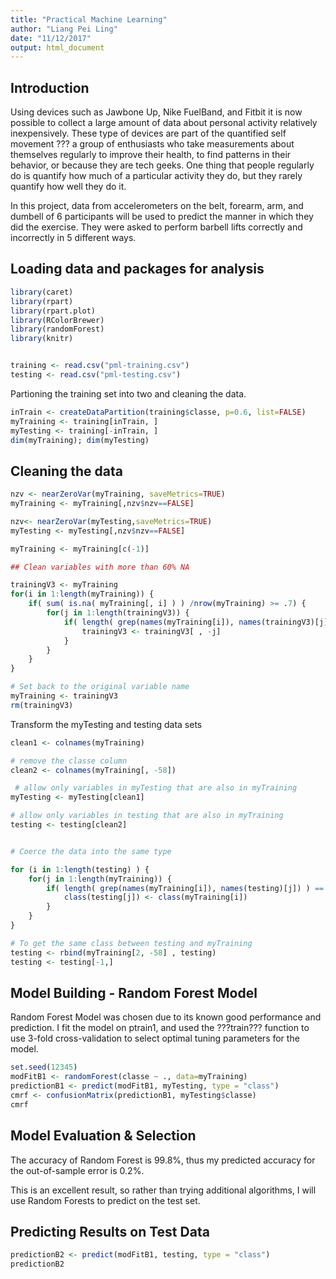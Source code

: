 ```yaml
---
title: "Practical Machine Learning"
author: "Liang Pei Ling"
date: "11/12/2017"
output: html_document
---
```


## Introduction

Using devices such as Jawbone Up, Nike FuelBand, and Fitbit it is now possible to collect a large amount of data about personal activity relatively inexpensively. These type of devices are part of the quantified self movement ??? a group of enthusiasts who take measurements about themselves regularly to improve their health, to find patterns in their behavior, or because they are tech geeks. One thing that people regularly do is quantify how much of a particular activity they do, but they rarely quantify how well they do it. 

In this project, data from accelerometers on the belt, forearm, arm, and dumbell of 6 participants will be used to predict the manner in which they did the exercise. They were asked to perform barbell lifts correctly and incorrectly in 5 different ways. 

## Loading data and packages for analysis

```r

library(caret)
library(rpart)
library(rpart.plot)
library(RColorBrewer)
library(randomForest)
library(knitr)


training <- read.csv("pml-training.csv")
testing <- read.csv("pml-testing.csv")

```

Partioning the training set into two and cleaning the data.

```r

inTrain <- createDataPartition(training$classe, p=0.6, list=FALSE)
myTraining <- training[inTrain, ]
myTesting <- training[-inTrain, ]
dim(myTraining); dim(myTesting)

```

## Cleaning the data

```r
nzv <- nearZeroVar(myTraining, saveMetrics=TRUE)
myTraining <- myTraining[,nzv$nzv==FALSE]

nzv<- nearZeroVar(myTesting,saveMetrics=TRUE)
myTesting <- myTesting[,nzv$nzv==FALSE]

myTraining <- myTraining[c(-1)]

## Clean variables with more than 60% NA

trainingV3 <- myTraining
for(i in 1:length(myTraining)) {
    if( sum( is.na( myTraining[, i] ) ) /nrow(myTraining) >= .7) {
        for(j in 1:length(trainingV3)) {
            if( length( grep(names(myTraining[i]), names(trainingV3)[j]) ) == 1)  {
                trainingV3 <- trainingV3[ , -j]
            }   
        } 
    }
}

# Set back to the original variable name
myTraining <- trainingV3
rm(trainingV3)

```


Transform the myTesting and testing data sets

```r
clean1 <- colnames(myTraining)

# remove the classe column
clean2 <- colnames(myTraining[, -58])  

 # allow only variables in myTesting that are also in myTraining
myTesting <- myTesting[clean1]        

# allow only variables in testing that are also in myTraining
testing <- testing[clean2]             


# Coerce the data into the same type

for (i in 1:length(testing) ) {
    for(j in 1:length(myTraining)) {
        if( length( grep(names(myTraining[i]), names(testing)[j]) ) == 1)  {
            class(testing[j]) <- class(myTraining[i])
        }      
    }      
}

# To get the same class between testing and myTraining
testing <- rbind(myTraining[2, -58] , testing)
testing <- testing[-1,]

```
## Model Building - Random Forest Model

Random Forest Model was chosen due to its known good performance and prediction. I fit the model on ptrain1, and used the ???train??? function to use 3-fold cross-validation to select optimal tuning parameters for the model.


```r

set.seed(12345)
modFitB1 <- randomForest(classe ~ ., data=myTraining)
predictionB1 <- predict(modFitB1, myTesting, type = "class")
cmrf <- confusionMatrix(predictionB1, myTesting$classe)
cmrf
```

## Model Evaluation & Selection

The accuracy of Random Forest is 99.8%, thus my predicted accuracy for the out-of-sample error is 0.2%.

This is an excellent result, so rather than trying additional algorithms, I will use Random Forests to predict on the test set.

## Predicting Results on Test Data

```r

predictionB2 <- predict(modFitB1, testing, type = "class")
predictionB2

```




